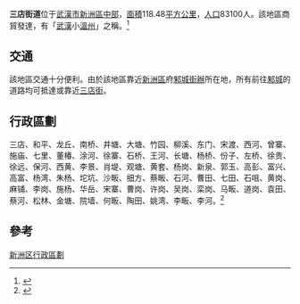 {{Infobox China County
| county  = 武漢市新洲區三店街道辦事處
| Photo =  
| Photoname= 
| map = 
| customimage = 
| Pinyin   = Wǔhàn Xīnzhōuqū Sāndiàn Jiēdàobànshìchù
| Belong = 
| Types= 街道辦事處
| admincode = 
| founded = 
| seat = 三店
| officerTitle= 
| officer = 
| officerTitle2 = 
| officer2 = 
| division = 
| town= 2
| township=67
| subdistrict= 
| dialect= 新洲方言
| post code= 
| phone code = 027
| coordinate =
| area = 118.48平方公里
| area land = 
| area water =  
| census yr = 
| pop = 83100人
| density = 
| GDP = 
| web = 
| web_title = 
}}

'''三店街道'''位于[[武漢市|武漢市]][[新洲區|新洲區]][[中部|中部]]，[[面積|面積]]118.48[[平方公里|平方公里]]，[[人口|人口]]83100人。該地區商貿發達，有「[[武漢|武漢]]小[[溫州|溫州]]」之稱。<ref>{{Cite web |url=http://www.xzqh.org/html/list/203.html |title=行政區劃網-武漢市行政區劃 |accessdate=2011-08-30 |archive-date=2011-08-27 |archive-url=https://web.archive.org/web/20110827145004/http://www.xzqh.org/html/list/203.html |dead-url=no }}</ref>

==交通==

該地區交通十分便利。由於該地區靠近[[新洲區|新洲區]]府[[邾城街辦|邾城街辦]]所在地，所有前往[[邾城|邾城]]的道路均可抵達或靠近[[三店街|三店街]]。

==行政區劃==

三店、和平、龙丘、南桥、井塘、大塘、竹园、柳溪、东门、宋渡、西河、曾寨、施庙、七里、董椿、涂河、徐寨、石桥、王河、长塘、杨桥、份子、左桥、徐贵、徐远、保河、西黄、李景、肖堤、观塘、黄套、杨岗、新泉、郭玉、高彭、富兴、高富、杨湾、朱杨、坨坑、沙畈、细方、蔡畈、石河、曹田、七田、石咀、黄岗、麻铺、李岗、施杨、华岳、宋寨、曹岗、许岗、吴岗、栾岗、马畈、道岗、袁田、蔡河、松林、金塘、院墙、何畈、陶田、姚湾、李畈、李河。<ref>{{Cite web |url=http://www.whxinzhou.gov.cn/website/show.aspx?id=2982&cid=75 |title=新洲區人民政府網-新洲區行政區劃列表 |accessdate=2011-08-30 |archive-date=2010-08-01 |archive-url=https://web.archive.org/web/20100801041425/http://www.whxinzhou.gov.cn/website/show.aspx?id=2982&cid=75 |dead-url=yes }}</ref>

==參考==

{{Reflist}}


{{新洲区行政区划}}

[[Category:新洲区行政區劃|]]